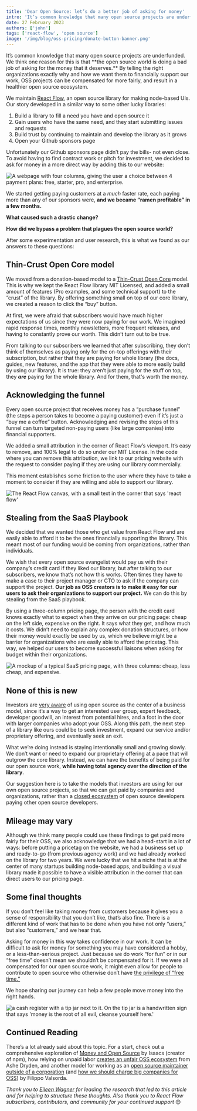 ```yaml
---
title: 'Dear Open Source: let’s do a better job of asking for money'
intro: 'It’s common knowledge that many open source projects are underfunded. We think one reason for this is that the open source world is doing a bad job of asking for the money that it deserves. By telling the right organizations exactly why and how we want them to financially support our work, OSS projects can be compensated for more fairly, and result in a healthier open source ecosystem.'
date: 27 February 2023
authors: ['john']
tags: ['react-flow', 'open source']
image: '/img/blog/oss-pricing/donate-button-banner.png'
---
```



<BlogPostLayout>
It’s common knowledge that many open source projects are underfunded. We think one reason for this is that **the open source world is doing a bad job of asking for the money that it deserves.** By telling the right organizations exactly why and how we want them to financially support our work, OSS projects can be compensated for more fairly, and result in a healthier open source ecosystem.

<Bleed>
  <Image src="/img/blog/oss-pricing/donate-button.png" alt="" />
</Bleed>

We maintain [React Flow](https://github.com/xyflow/xyflow), an open source library for making node-based UIs. Our story developed in a similar way to some other lucky libraries:

1. Build a library to fill a need you have and open source it
2. Gain users who have the same need, and they start submitting issues and requests
3. Build trust by continuing to maintain and develop the library as it grows
4. Open your Github sponsors page

Unfortunately our Github sponsors page didn’t pay the bills- not even close. To avoid having to find contract work or pitch for investment, we decided to ask for money in a more direct way by adding this to our website:

<Bleed>
  <Image
    src="/img/blog/oss-pricing/pricing-ui.png"
    alt="A webpage with four columns, giving the user a choice between 4 payment plans: free, starter, pro, and enterprise."
    wide
    caption="Our Free plan is the open source library as-is. The Starter and Pro
      plans have a few extras that users can pay for with a monthly subscription,
      like prioritized bug reports and email support."
  />
</Bleed>

We started getting paying customers at a _much_ faster rate, each paying more than any of our sponsors were, **and we became “ramen profitable” in a few months.**

**What caused such a drastic change?**

**How did we bypass a problem that plagues the open source world?**

After some experimentation and user research, this is what we found as our answers to these questions:

## Thin-Crust Open Core model

We moved from a donation-based model to a [Thin-Crust Open Core](https://www.bcg.com/publications/2021/open-source-software-strategy-benefits) model. This is why we kept the React Flow library MIT Licensed, and added a small amount of features (Pro examples, and some technical support) to the “crust” of the library. By offering something small on top of our core library, we created a reason to click the “buy” button.

At first, we were afraid that subscribers would have much higher expectations of us since they were now paying for our work. We imagined rapid response times, monthly newsletters, more frequent releases, and having to constantly prove our worth. This didn’t turn out to be true.

From talking to our subscribers we learned that after subscribing, they don’t think of themselves as paying only for the on-top offerings with their subscription, but rather that they are paying for whole library (the docs, guides, new features, and the app that they were able to more easily build by using our library). It is true: they aren’t just paying for the stuff on top, they **_are_** paying for the whole library. And for them, that's worth the money.

## Acknowledging the funnel

Every open source project that receives money has a “purchase funnel” (the steps a person takes to become a paying customer) even if it’s just a “buy me a coffee” button. Acknowledging and revising the steps of this funnel can turn targeted non-paying users (like large companies) into financial supporters.

We added a small attribution in the corner of React Flow’s viewport. It’s easy to remove, and 100% legal to do so under our MIT License. In the code where you can remove this attribution, we link to our pricing website with the request to consider paying if they are using our library commercially.

This moment establishes some friction to the user where they have to take a moment to consider if they are willing and able to support our library.

<Image
  src="/img/blog/oss-pricing/rf-attribution.png"
  alt="The React Flow canvas, with a small text in the corner that says 'react flow'"
/>

## Stealing from the SaaS Playbook

We decided that we wanted those who get value from React Flow and are easily able to afford it to be the ones financially supporting the library. This meant most of our funding would be coming from organizations, rather than individuals.

We wish that every open source evangelist would pay us with their company’s credit card if they liked our library, but after talking to our subscribers, we know that’s not how this works. Often times they have to make a case to their project manager or CTO to ask if the company can support the project. **Our job as OSS creators is to make it easy for our users to ask their organizations to support our project.** We can do this by stealing from the SaaS playbook.

By using a three-column pricing page, the person with the credit card knows exactly what to expect when they arrive on our pricing page: cheap on the left side, expensive on the right. It says what they get, and how much it costs. We didn’t need to explain any complex donation structures, or how their money would exactly be used by us, which we believe might be a barrier for organizations who are easily able to afford the pricetag. This way, we helped our users to become successful liaisons when asking for budget within their organizations.

<Bleed>
  <Image
    src="/img/blog/oss-pricing/threecolumns.png"
    alt="A mockup of a typical SaaS pricing page, with three columns: cheap, less cheap, and expensive."
    wide
  />
</Bleed>

## None of this is new

Investors are [very aware](https://nautacapital.com/insight/open-source-weathers-the-fundingstorm/) of using open source as the center of a business model, since it’s a way to get an interested user group, expert feedback, developer goodwill, an interest from potential hires, and a foot in the door with larger companies who adopt your OSS. Along this path, the next step of a library like ours could be to seek investment, expand our service and/or proprietary offering, and eventually seek an exit.

What we’re doing instead is staying intentionally small and growing slowly. We don’t want or need to expand our proprietary offering at a pace that will outgrow the core library. Instead, we can have the benefits of being paid for our open source work, **while having total agency over the direction of the library**.

Our suggestion here is to take the models that investors are using for our own open source projects, so that we can get paid by companies and organizations, rather than a [closed ecosystem](https://stackoverflow.blog/2021/01/07/open-source-has-a-funding-problem/) of open source developers paying other open source developers.

## Mileage may vary

Although we think many people could use these findings to get paid more fairly for their OSS, we also acknowledge that we had a head-start in a lot of ways: before putting a pricetag on the website, we had a business set up and ready-to-go (from previous agency work) and we had already worked on the library for two years. We were lucky that we hit a niche that is at the center of many startups building node-based apps, and building a visual library made it possible to have a visible attribution in the corner that can direct users to our pricing page.

## Some final thoughts

If you don’t feel like taking money from customers because it gives you a sense of responsibility that you don’t like, that’s also fine. There is a different kind of work that has to be done when you have not only “users,” but also “customers,” and we hear that.

Asking for money in this way takes confidence in our work. It can be difficult to ask for money for something you may have considered a hobby, or a less-than-serious project. Just because we do work “for fun” or in our “free time” doesn’t mean we shouldn’t be compensated for it. If we were all compensated for our open source work, it might even allow for people to contribute to open source who otherwise don’t have [the privilege of “free time.”](https://www.ashedryden.com/blog/the-ethics-of-unpaid-labor-and-the-oss-community)

We hope sharing our journey can help a few people move money into the right hands.

<Image
  src="/img/blog/oss-pricing/tipjar.png"
  alt="a cash register with a tip jar next to it. On the tip jar is a handwritten sign that says 'money is the root of all evil, cleanse yourself here.'"
  attribution="https://www.reddit.com/r/funnysigns/comments/f151wh/local_tip_jar/?utm_source=share&utm_medium=web2x&context=3"
/>

## Continued Reading

There’s a lot already said about this topic. For a start, check out a comprehensive exploration of [Money and Open Source](https://medium.com/open-source-life/money-and-open-source-d44a1953749c) by Isaacs (creator of npm), how relying on unpaid labor [creates an unfair OSS ecosystem](https://www.ashedryden.com/blog/the-ethics-of-unpaid-labor-and-the-oss-community) from Ashe Dryden, and another model for working as an [open source maintainer outside of a corporation](https://words.filippo.io/full-time-maintainer/#fn4) (and [how we should charge big companies for OSS](https://words.filippo.io/professional-maintainers/)) by Filippo Valsorda.

_Thank you to [Eileen Wagner](https://bumble.blue/) for leading the research that led to this article and for helping to structure these thoughts. Also thank you to React Flow subscribers, contributors, and community for your continued support_ 😊

</BlogPostLayout>
